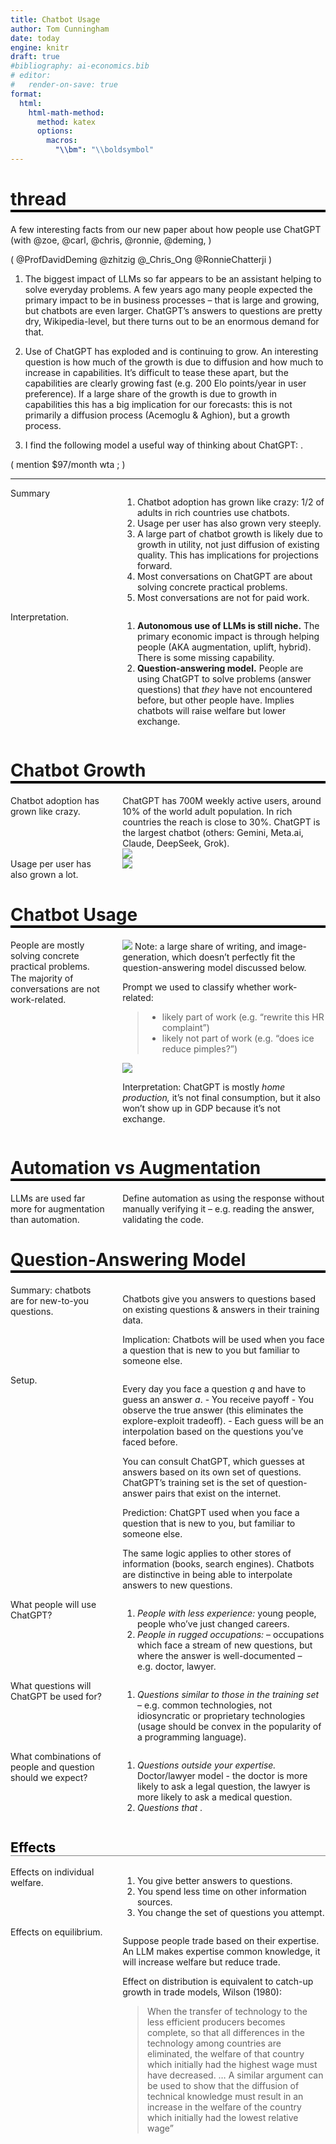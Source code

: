 ```yaml
---
title: Chatbot Usage
author: Tom Cunningham
date: today
engine: knitr
draft: true
#bibliography: ai-economics.bib
# editor:
#   render-on-save: true
format:
  html:
    html-math-method: 
      method: katex
      options:
        macros:
          "\\bm": "\\boldsymbol"
---
```

<style>
   h1 {  border-bottom: 4px solid black; }
   h2 {  border-bottom: 1px solid gray; padding-bottom: 0px; color: black; }
   dl {display: grid;}
   dt {grid-column-start: 1; width: 4cm;}
   dd {grid-column-start: 2; margin-left: 2em;}
</style>

#     thread

A few interesting facts from our new paper about how people use ChatGPT (with @zoe, @carl, @chris, @ronnie, @deming, )

( @ProfDavidDeming @zhitzig @_Chris_Ong @RonnieChatterji )

(1) The biggest impact of LLMs so far appears to be an assistant helping to solve everyday problems. A few years ago many people expected the primary impact to be in business processes -- that is large and growing, but chatbots are even larger. ChatGPT's answers to questions are pretty dry, Wikipedia-level, but there turns out to be an enormous demand for that.

(2) Use of ChatGPT has exploded and is continuing to grow. An interesting question is how much of the growth is due to diffusion and how much to increase in capabilities. It's difficult to tease these apart, but the capabilities are clearly growing fast (e.g. 200 Elo points/year in user preference). If a large share of the growth is due to growth in capabilities this has a big implication for our forecasts: this is not primarily a diffusion process (Acemoglu & Aghion), but a growth process.

(3) I find the following model a useful way of thinking about ChatGPT: .

( mention $97/month wta ;  )


--------------------------------------------

Summary
:     1. Chatbot adoption has grown like crazy: 1/2 of adults in rich countries use chatbots.
      1. Usage per user has also grown very steeply.
      2. A large part of chatbot growth is likely due to growth in utility, not just diffusion of existing quality. This has implications for projections forward.
      3. Most conversations on ChatGPT are about solving concrete practical problems.
      4. Most conversations are not for paid work.

Interpretation.
:     1. **Autonomous use of LLMs is still niche.** The primary economic impact is through helping people (AKA augmentation, uplift, hybrid). There is some missing capability.
      2. **Question-answering model.** People are using ChatGPT to solve problems (answer questions) that *they* have not encountered before, but other people have. Implies chatbots will raise welfare but lower exchange.
      

#           Chatbot Growth

Chatbot adoption has grown like crazy.
: ChatGPT has 700M weekly active users, around 10% of the world adult population. In rich countries the reach is close to 30%. ChatGPT is the largest chatbot (others: Gemini, Meta.ai, Claude, DeepSeek, Grok).
: ![](images/2025-09-14-20-20-00.png)

Usage per user has also grown a lot.
: ![](images/2025-09-14-20-21-48.png)

#           Chatbot Usage

People are mostly solving concrete practical problems.
: ![](images/2025-09-14-20-43-21.png)
      Note: a large share of writing, and image-generation, which doesn't perfectly fit the question-answering model discussed below.

The majority of conversations are not work-related.
:     Prompt we used to classify whether work-related:

      > - likely part of work (e.g. "rewrite this HR complaint") <br />
      > - likely not part of work (e.g. "does ice reduce pimples?")

      ![](images/2025-09-14-20-42-45.png)

      Interpretation: ChatGPT is mostly *home production,* it's not final consumption, but it also won't show up in GDP because it's not exchange.


#           Automation vs Augmentation

LLMs are used far more for augmentation than automation.
: Define automation as using the response without manually verifying it -- e.g. reading the answer,      validating the code.



#           Question-Answering Model

Summary: chatbots are for new-to-you questions.

:     Chatbots give you answers to questions based on existing questions & answers in their training data.

      Implication: Chatbots will be used when you face a question that is new to you but familiar to someone else.

Setup.
: 
      Every day you face a question $q$ and have to guess an answer $a$.
         - You receive payoff
         - You observe the true answer (this eliminates the explore-exploit tradeoff).
         - Each guess will be an interpolation based on the questions you've faced before.
      
      You can consult ChatGPT, which guesses at answers based on its own set of questions. ChatGPT's training set is the set of question-answer pairs that exist on the internet.
      
      Prediction: ChatGPT used when you face a question that is new to you, but familiar to someone else.
      
      The same logic applies to other stores of information (books, search engines). Chatbots are distinctive in being able to interpolate answers to new questions.

What people will use ChatGPT?
:     1. _People with less experience:_ young people, people who've just changed careers.
      1. _People in rugged occupations:_ -- occupations which face a stream of new questions, but where the answer is well-documented -- e.g. doctor, lawyer.

What questions will ChatGPT be used for?
:     1. _Questions similar to those in the training set_ -- e.g. common technologies, not idiosyncratic or proprietary technologies (usage should be convex in the popularity of a programming language).

What combinations of people and question should we expect?
:     1. _Questions outside your expertise._ Doctor/lawyer model - the doctor is more likely to ask a legal question, the lawyer is more likely to ask a medical question.
      2. _Questions that ._

##          Effects

Effects on individual welfare.
:     1. You give better answers to questions.
      1. You spend less time on other information sources.
      2. You change the set of questions you attempt.

Effects on equilibrium.
:     Suppose people trade based on their expertise. An LLM makes expertise common knowledge, it will increase welfare but reduce trade.

      Effect on distribution is equivalent to catch-up growth in trade models, Wilson (1980):

      > When the transfer of technology to the less efficient producers becomes complete, so that all differences in the technology among countries are eliminated, the welfare of that country which initially had the highest wage must have decreased. ... A similar argument can be used to show that the diffusion of technical knowledge must result in an increase in the welfare of the country which initially had the lowest relative wage"




<!-- ##          Model with Simple Questions

Setup.
: 1. Questions are $q\in Q$, each has a true answer $a(q)\in\mathbb{R}$.
1. Each day $t$ you face a new question, $q_t\in Q$, drawn from a distribution $f(Q)$. 
2. 

: 1. Every day we face a question $q\in Q$, have to guess an answer $a$, payoff $u(q,a)$, then observe correct answer $a(q)$.


##          Model with Complex Questions

- A question is drawn $\bm{q}\in\{0,1\}^n$, and the answer is $a(\bm{q})=\sum_{i=1}^n w_i q_i$.
- You have a set of questions for which you have already observed the answers, $Q^A$.




#           Interpretation

: Simple model:

```tikz
\begin{tikzpicture}[scale=0.5]
  \def\nrows{5} % Number of rows -- I tried to dynamically calculate these but it's painful
  \def\ncols{6} % Number of columns 
  \def\blackcells{1/1,1/2,1/3,1/4,1/5,2/2,2/4,2/5,3/3,4/1,3/5} % (format: column/row)
  \def\rowlabels{What's 2+2?,How many moons on Neptune?,Pass LSAT,Complete Super Mario Bros,Prove Reimann hypothesis}
  \def\columnlabels{Alice,Bob,Charlie,AI in 2020,AI in 2024,AI in 2028}

   \foreach \i/\j in \blackcells {
      \filldraw[fill=black] (\j - 1,\nrows - \i+1) rectangle ++(1,-1); }
   \foreach \label [count=\i from 1] in \rowlabels {\node[left] at (6,\nrows - \i + 0.5) {?};}
   \foreach \label [count=\i from 1] in \rowlabels {
      \node[left] at (-0.2,\nrows - \i + 0.5) {\label};
   }
   \foreach \label [count=\j from 1] in \columnlabels {
      \node[rotate=90,right] at (\j-0.5,\nrows + 0.2) {\label}; }
   \draw[gray] (0,0) grid (\ncols,\nrows);
\end{tikzpicture}
```
 -->

